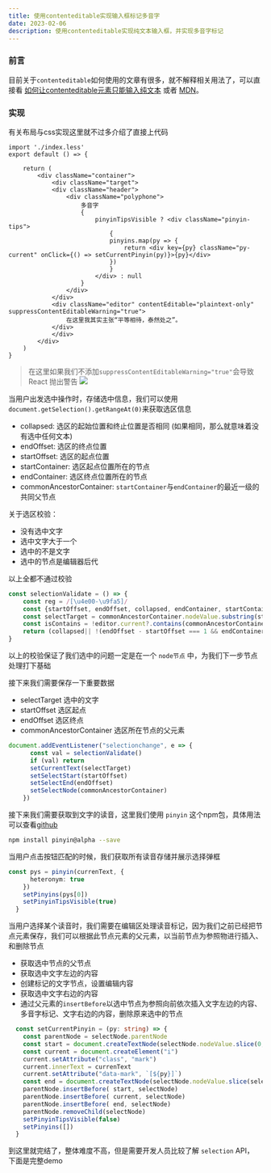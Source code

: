 ```yaml
---
title: 使用contenteditable实现输入框标记多音字
date: 2023-02-06
description: 使用contenteditable实现纯文本输入框，并实现多音字标记
---
```


### 前言

目前关于`contenteditable`如何使用的文章有很多，就不解释相关用法了，可以直接看 [如何让contenteditable元素只能输入纯文本](https://www.zhangxinxu.com/wordpress/2016/01/contenteditable-plaintext-only/) 或者
[MDN](https://developer.mozilla.org/zh-CN/docs/Web/API/HTMLElement/contentEditable)。

### 实现

有关布局与css实现这里就不过多介绍了直接上代码

```tsx
import './index.less'
export default () => {

    return (
        <div className="container">
            <div className="target">
            <div className="header">
                <div className="polyphone">
                    多音字
                    {
                        pinyinTipsVisible ? <div className="pinyin-tips">
                            {
                            pinyins.map(py => {
                                return <div key={py} className="py-current" onClick={() => setCurrentPinyin(py)}>{py}</div>
                            })
                            }
                        </div> : null
                    }
                </div>
            </div>
            <div className="editor" contentEditable="plaintext-only" suppressContentEditableWarning="true">
                在这里我其实主张“平等相待，泰然处之”。
            </div>
            </div>
        </div>
    )
}
```

> 在这里如果我们不添加`suppressContentEditableWarning="true"`会导致 React 抛出警告
![](https://image.liuyongzhi.cn/imagespolyphonic-word-react-error.png)

当用户出发选中操作时，存储选中信息，我们可以使用`document.getSelection().getRangeAt(0)`来获取选区信息
- collapsed: 选区的起始位置和终止位置是否相同 (如果相同，那么就意味着没有选中任何文本)
- endOffset: 选区的终点位置
- startOffset: 选区的起点位置
- startContainer: 选区起点位置所在的节点
- endContainer: 选区终点位置所在的节点
- commonAncestorContainer: `startContainer`与`endContainer`的最近一级的共同父节点

关于选区校验：
- 没有选中文字
- 选中文字大于一个
- 选中的不是文字
- 选中的节点是编辑器后代

以上全都不通过校验
```ts
const selectionValidate = () => {
    const reg = /[\u4e00-\u9fa5]/
    const {startOffset, endOffset, collapsed, endContainer, startContainer, commonAncestorContainer} = document.getSelection().getRangeAt(0)
    const selectTarget = commonAncestorContainer.nodeValue.substring(startOffset, endOffset)
    const isContains = !editor.current?.contains(commonAncestorContainer)
    return (collapsed|| !(endOffset - startOffset === 1 && endContainer === startContainer) || !reg.test(selectTarget || isContains))
}
```

以上的校验保证了我们选中的问题一定是在一个 `node节点` 中，为我们下一步节点处理打下基础

接下来我们需要保存一下重要数据
- selectTarget 选中的文字
- startOffset 选区起点
- endOffset 选区终点
- commonAncestorContainer 选区所在节点的父元素
```ts
document.addEventListener("selectionchange", e => {
      const val = selectionValidate()
      if (val) return
      setCurrentText(selectTarget)
      setSelectStart(startOffset)
      setSelectEnd(endOffset)
      setSelectNode(commonAncestorContainer)
    })
```

接下来我们需要获取到文字的读音，这里我们使用 `pinyin` 这个npm包，具体用法可以查看[github](https://github.com/hotoo/pinyin)

```sh
npm install pinyin@alpha --save
```

当用户点击按钮匹配的时候，我们获取所有读音存储并展示选择弹框

```ts
const pys = pinyin(currenText, {
      heteronym: true
    })
    setPinyins(pys[0])
    setPinyinTipsVisible(true)
  }
```

当用户选择某个读音时，我们需要在编辑区处理读音标记，因为我们之前已经把节点元素保存，我们可以根据此节点元素的父元素，以当前节点为参照物进行插入、和删除节点
- 获取选中节点的父节点
- 获取选中文字左边的内容
- 创建标记的文字节点，设置编辑内容
- 获取选中文字右边的内容
- 通过父元素的`insertBefore`以选中节点为参照向前依次插入文字左边的内容、多音字标记、文字右边的内容，删除原来选中的节点

```ts
  const setCurrentPinyin = (py: string) => {
    const parentNode = selectNode.parentNode
    const start = document.createTextNode(selectNode.nodeValue.slice(0, selectStart))
    const current = document.createElement("i")
    current.setAttribute("class", "mark")
    current.innerText = currenText
    current.setAttribute("data-mark", `[${py}]`)
    const end = document.createTextNode(selectNode.nodeValue.slice(selectEnd))
    parentNode.insertBefore( start, selectNode)
    parentNode.insertBefore( current, selectNode)
    parentNode.insertBefore( end, selectNode)
    parentNode.removeChild(selectNode)
    setPinyinTipsVisible(false)
    setPinyins([])
  }
```

到这里就完结了，整体难度不高，但是需要开发人员比较了解 `selection` API， 下面是完整demo

<ContenteditableEitorMark />
